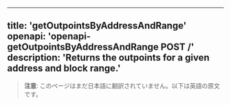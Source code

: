 <!-- AUTO-GENERATED-CONTENT:START (ENGLISH-COPY) -->
---
title: 'getOutpointsByAddressAndRange'
openapi: 'openapi-getOutpointsByAddressAndRange POST /'
description: 'Returns the outpoints for a given address and block range.'
---

> **注意**: このページはまだ日本語に翻訳されていません。以下は英語の原文です。
